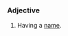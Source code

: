 
<!--
Attention: This page is to be ph34red.

Thank you.
Brought to you by Ph34rness.
-->

===Adjective===

#Having a [[name]].